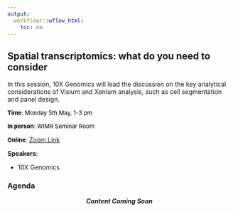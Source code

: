 ---
output:
  workflowr::wflow_html:
    toc: no
---

## Spatial transcriptomics: what do you need to consider

In this session, 10X Genomics will lead the discussion on the key analytical considerations of Visium and Xenium analysis, such as cell segmentation and panel design.

<div style="text-align: left">

<read-time><span style="color:black;"><font size="2">**Time**: Monday 5th May, 1-3 pm</font></span></read-time>

<read-time><span style="color:black;"><font size="2">**In person**: WIMR Seminar Room</font></span></read-time>

<read-time><span style="color:black;"><font size="2">**Online**:</font></span> [Zoom Link]()</read-time>

</div>
 
**Speakers**: 

- 10X Genomics

### Agenda{.tabset .tabset-fade}

<div style = "text-align: center">

<read-time><i>**Content Coming Soon**</i></read-time>

</div>





